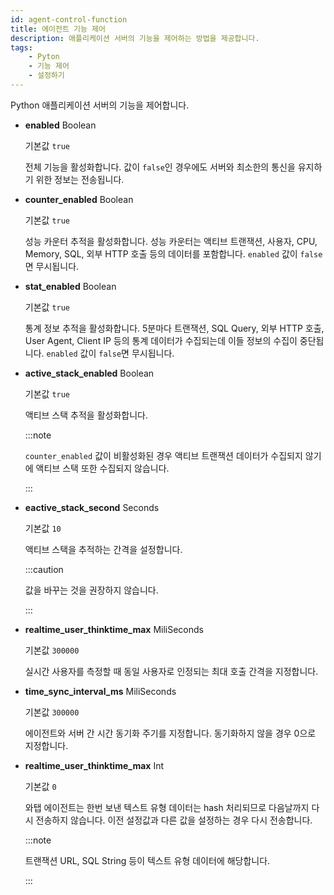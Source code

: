 ```yaml
---
id: agent-control-function
title: 에이전트 기능 제어
description: 애플리케이션 서버의 기능을 제어하는 방법을 제공합니다.
tags:
    - Pyton
    - 기능 제어
    - 설정하기
---
```


Python 애플리케이션 서버의 기능을 제어합니다.

* **enabled** <span class='type'>Boolean</span>

  기본값 `true`

  전체 기능을 활성화합니다. 값이 `false`인 경우에도 서버와 최소한의 통신을 유지하기 위한 정보는 전송됩니다.

* **counter_enabled** <span class='type'>Boolean</span>

  기본값 `true`

  성능 카운터 추적을 활성화합니다. 성능 카운터는 액티브 트랜잭션, 사용자, CPU, Memory, SQL, 외부 HTTP 호출 등의 데이터를 포함합니다. `enabled` 값이 `false`면 무시됩니다.

* **stat_enabled** <span class='type'>Boolean</span>

  기본값 `true`

  통계 정보 추적을 활성화합니다. 5분마다 트랜잭션, SQL Query, 외부 HTTP 호출, User Agent, Client IP 등의 통계 데이터가 수집되는데 이들 정보의 수집이 중단됩니다. `enabled` 값이 `false`면 무시됩니다. 


* **active_stack_enabled** <span class='type'>Boolean</span>

  기본값 `true`

  액티브 스택 추적을 활성화합니다.

  :::note

  `counter_enabled` 값이 비활성화된 경우 액티브 트랜잭션 데이터가 수집되지 않기에 액티브 스택 또한 수집되지 않습니다.
  
  :::

* **eactive_stack_second** <span class='type'>Seconds</span>

  기본값 `10`

  액티브 스택을 추적하는 간격을 설정합니다.

  :::caution

  값을 바꾸는 것을 권장하지 않습니다.
  
  :::

* **realtime_user_thinktime_max** <span class='type'>MiliSeconds</span>

  기본값 `300000`

  실시간 사용자를 측정할 때 동일 사용자로 인정되는 최대 호출 간격을 지정합니다.

* **time_sync_interval_ms** <span class='type'>MiliSeconds</span>

  기본값 `300000`

  에이전트와 서버 간 시간 동기화 주기를 지정합니다. 동기화하지 않을 경우 0으로 지정합니다.  

* **realtime_user_thinktime_max** <span class='type'>Int</span>

  기본값 `0`

  와탭 에이전트는 한번 보낸 텍스트 유형 데이터는 hash 처리되므로 다음날까지 다시 전송하지 않습니다. 이전 설정값과 다른 값을 설정하는 경우 다시 전송합니다.

  :::note

  트랜잭션 URL, SQL String 등이 텍스트 유형 데이터에 해당합니다.

  :::